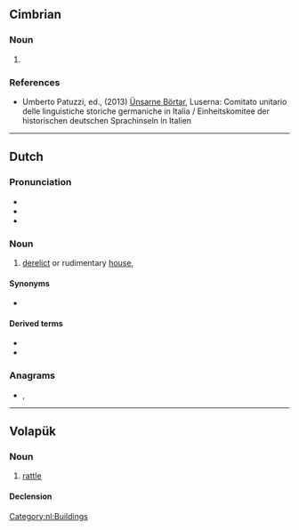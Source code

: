 ==Cimbrian==

===Noun===
{{cim-noun}}

# {{l|en|toad}}

===References===
* Umberto Patuzzi, ed., (2013) [http://www.lusern.it/documenti/Centro_documentazione/libri-depliant-att--didattica-relazioni-etc-/libri/le-nostre-parole-luserna.pdf Ünsarne Börtar], Luserna: Comitato unitario delle linguistiche storiche germaniche in Italia / Einheitskomitee der historischen deutschen Sprachinseln in Italien

----

==Dutch==

===Pronunciation===
* {{IPA|krɔt|lang=nl}}
* {{audio|Nl-krot.ogg|Audio|lang=nl}}
* {{rhymes|ɔt|lang=nl}}

===Noun===
{{nl-noun|n|-en|krotje|dim2=krotteke}}

# [[derelict]] or rudimentary [[house]], {{l|en|shanty}}

====Synonyms====
* {{l|nl|kot}}

====Derived terms====
* {{l|nl|krottenwijk}}
* {{l|nl|krotwoning}}

===Anagrams===
* {{l|nl|kort}}, {{l|nl|trok}}

[[Category:nl:Buildings]]

----

==Volapük==

===Noun===
{{vo-noun}}

# [[rattle]]

====Declension====
{{vo-decl-noun}}